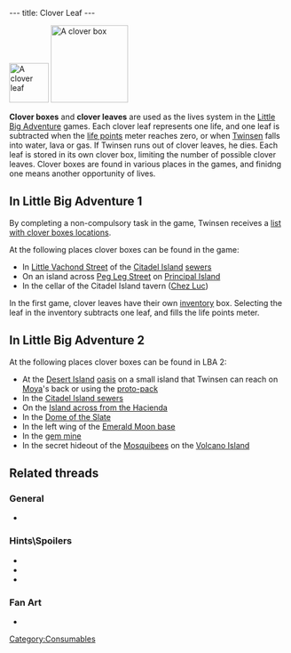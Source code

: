 ---
title: Clover Leaf
---

[[Image:Clover_leaf.png|right|71px|thumb|A clover leaf]]
[[Image:Clover_box.jpg|right|139px|thumb|A clover box]]

'''Clover boxes''' and '''clover leaves''' are used as the lives system in the [[Little Big Adventure]] games. Each clover leaf represents one life, and one leaf is subtracted when the [[life points]] meter reaches zero, or when [[Twinsen]] falls into water, lava or gas. If Twinsen runs out of clover leaves, he dies. Each leaf is stored in its own clover box, limiting the number of possible clover leaves. Clover boxes are found in various places in the games, and finidng one means another opportunity of lives.

==In Little Big Adventure 1==
By completing a non-compulsory task in the game, Twinsen receives a [[list with clover boxes locations]].

At the following places clover boxes can be found in the game:
*In [[Little Vachond Street]] of the [[Citadel Island]] [[Citadel Island sewers|sewers]]
*On an island across [[Peg Leg Street]] on [[Principal Island]]
*In the cellar of the Citadel Island tavern ([[Chez Luc]])

In the first game, clover leaves have their own [[inventory]] box. Selecting the leaf in the inventory subtracts one leaf, and fills the life points meter.

==In Little Big Adventure 2==
At the following places clover boxes can be found in LBA 2:
*At the [[Desert Island]] [[oasis]] on a small island that Twinsen can reach on [[Moya]]'s back or using the [[proto-pack]]
*In the [[Citadel Island sewers]]
*On the [[Island across from the Hacienda]]
*In the [[Dome of the Slate]]
*In the left wing of the [[Emerald Moon base]]
*In the [[gem mine]]
*In the secret hideout of the [[Mosquibee]]s on the [[Island below the Island of the Celebration|Volcano Island]]

==Related threads==
===General===
* {{thread|id=12080|title=LBA1 cloverboxes?}}

===Hints\Spoilers===
* {{thread|id=2094|title=The lost clover box?}}
* {{thread|id=1297|title=Clover boxes}}
* {{thread|id=442|title=how many clover boxes did you find?}}

===Fan Art===
* {{post|id=112171|title=Lba3}}

[[Category:Consumables]]